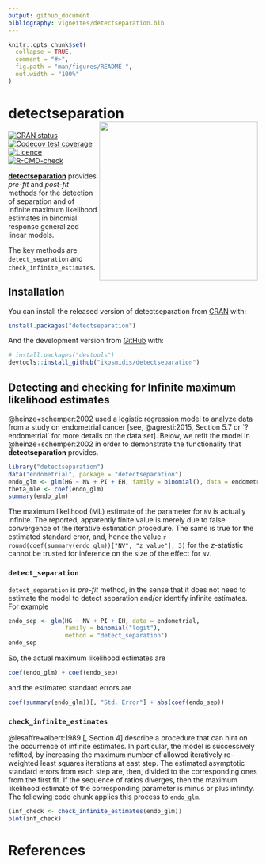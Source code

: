 ```yaml
---
output: github_document
bibliography: vignettes/detectseparation.bib
---
```



```r
knitr::opts_chunk$set(
  collapse = TRUE,
  comment = "#>",
  fig.path = "man/figures/README-",
  out.width = "100%"
)
```

# detectseparation <img src="man/figures/hex_detectseparation.svg" width="320" align="right">

<!-- badges: start -->
[![CRAN status](https://www.r-pkg.org/badges/version/detectseparation)](https://CRAN.R-project.org/package=detectseparation)
[![Codecov test coverage](https://codecov.io/gh/ikosmidis/detectseparation/branch/master/graph/badge.svg)](https://codecov.io/gh/ikosmidis/detectseparation?branch=master)
[![Licence](https://img.shields.io/badge/licence-GPL--3-blue.svg)](https://www.gnu.org/licenses/gpl-3.0.en.html)
[![R-CMD-check](https://github.com/ikosmidis/detectseparation/actions/workflows/R-CMD-check.yaml/badge.svg)](https://github.com/ikosmidis/detectseparation/actions/workflows/R-CMD-check.yaml)
<!-- badges: end -->

[**detectseparation**](https://github.com/ikosmidis/detectseparation)
provides *pre-fit* and *post-fit* methods for the detection of
separation and of infinite maximum likelihood estimates in binomial
response generalized linear models.

The key methods are `detect_separation` and `check_infinite_estimates`.

## Installation

You can install the released version of detectseparation from [CRAN](https://CRAN.R-project.org) with:

``` r
install.packages("detectseparation")
```

And the development version from [GitHub](https://github.com/) with:

``` r
# install.packages("devtools")
devtools::install_github("ikosmidis/detectseparation")
```

## Detecting and checking for Infinite maximum likelihood estimates

@heinze+schemper:2002 used a logistic regression model to analyze data
from a study on endometrial cancer [see, @agresti:2015, Section 5.7 or
`?endometrial` for more details on the data set]. Below, we refit the
model in @heinze+schemper:2002 in order to demonstrate the
functionality that **detectseparation** provides.

```r
library("detectseparation")
data("endometrial", package = "detectseparation")
endo_glm <- glm(HG ~ NV + PI + EH, family = binomial(), data = endometrial)
theta_mle <- coef(endo_glm)
summary(endo_glm)
```

The maximum likelihood (ML) estimate of the parameter for `NV` is actually
infinite. The reported, apparently finite value is merely due to false
convergence of the iterative estimation procedure. The same is true
for the estimated standard error, and, hence the value `r
round(coef(summary(endo_glm))["NV", "z value"], 3)` for the $z$-statistic
cannot be trusted for inference on the size of the effect for `NV`.

### `detect_separation`

`detect_separation` is *pre-fit* method, in the sense that it does not
need to estimate the model to detect separation and/or identify
infinite estimates. For example

```r
endo_sep <- glm(HG ~ NV + PI + EH, data = endometrial,
                family = binomial("logit"),
                method = "detect_separation")
endo_sep
```

So, the
actual maximum likelihood estimates are

```r
coef(endo_glm) + coef(endo_sep)
```

and the estimated standard errors are

```r
coef(summary(endo_glm))[, "Std. Error"] + abs(coef(endo_sep))
```

### `check_infinite_estimates`

@lesaffre+albert:1989[, Section 4] describe a procedure that can hint
on the occurrence of infinite estimates. In particular, the model is
successively refitted, by increasing the maximum number of allowed
iteratively re-weighted least squares iterations at east step. The
estimated asymptotic standard errors from each step are, then, divided
to the corresponding ones from the first fit. If the sequence of
ratios diverges, then the maximum likelihood estimate of the
corresponding parameter is minus or plus infinity. The following code
chunk applies this process to `endo_glm`.

```r
(inf_check <- check_infinite_estimates(endo_glm))
plot(inf_check)
```


# References
